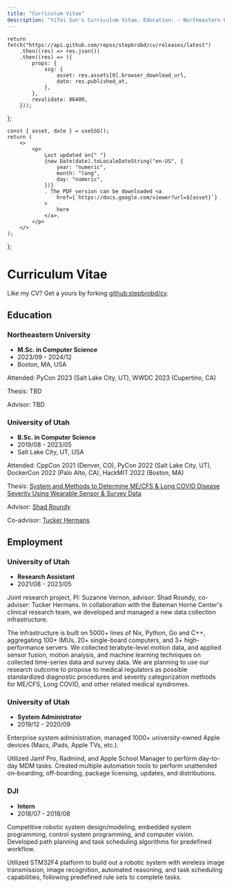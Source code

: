 ```yaml
---
title: "Curriculum Vitae"
description: "Yifei Sun's Curriculum Vitae. Education: - Northeastern University, M.Sc. in Computer Science. - University of Utah, B.Sc. in Computer Science. Employment: - University of Utah, Research Assistant. - University of Utah, System Administrator. - DJI, Intern."
---
```



    return fetch("https://api.github.com/repos/stepbrobd/cv/releases/latest")
        .then((res) => res.json())
        .then((res) => ({
            props: {
                ssg: {
                    asset: res.assets[0].browser_download_url,
                    date: res.published_at,
                },
            },
            revalidate: 86400,
        }));
};

    const { asset, date } = useSSG();
    return (
        <>
            <p>
                Last updated on{" "}
                {new Date(date).toLocaleDateString("en-US", {
                    year: "numeric",
                    month: "long",
                    day: "numeric",
                })}
                . The PDF version can be downloaded <a
                    href={`https://docs.google.com/viewer?url=${asset}`}
                >
                    here
                </a>.
            </p>
        </>
    );
};

# Curriculum Vitae

<Download />

Like my CV? Get a yours by forking [<span className="font-mono">github:stepbrobd/cv</span>](https://github.com/stepbrobd/cv).

## Education

### Northeastern University

-   **M.Sc. in Computer Science**
-   2023/09 - 2024/12
-   Boston, MA, USA

Attended: PyCon 2023 (Salt Lake City, UT), WWDC 2023 (Cupertino, CA)

Thesis: TBD

Advisor: TBD

### University of Utah

-   **B.Sc. in Computer Science**
-   2019/08 - 2023/05
-   Salt Lake City, UT, USA

Attended: CppCon 2021 (Denver, CO), PyCon 2022 (Salt Lake City, UT), DockerCon 2022 (Palo Alto, CA), HackMIT 2022 (Boston, MA)

Thesis: [System and Methods to Determine ME/CFS & Long COVID Disease Severity Using Wearable Sensor & Survey Data](https://ccs.neu.edu/~ysun/publications/system-and-methods-to-determine-mecfs-and-longcovid-disease-severity-using-wearable-sensor-and-survey-data.pdf)

Advisor: [Shad Roundy](https://iss.mech.utah.edu/shad-roundy)

Co-advisor: [Tucker Hermans](https://robot-learning.cs.utah.edu/thermans)

## Employment

### University of Utah

-   **Research Assistant**
-   2021/08 - 2023/05

Joint research project, PI: Suzanne Vernon, advisor: Shad Roundy, co-adviser: Tucker Hermans. In collaboration with the Bateman Horne Center's clinical research team, we developed and managed a new data collection infrastructure.

The infrastructure is built on 5000+ lines of Nix, Python, Go and C++, aggregating 100+ IMUs, 20+ single-board computers, and 3+ high-performance servers. We collected terabyte-level motion data, and applied sensor fusion, motion analysis, and machine learning techniques on collected time-series data and survey data. We are planning to use our research outcome to propose to medical regulators as possible standardized diagnostic procedures and severity categorization methods for ME/CFS, Long COVID, and other related medical syndromes.

### University of Utah

-   **System Administrator**
-   2019/12 - 2020/09

Enterprise system administration, managed 1000+ university-owned Apple devices (Macs, iPads, Apple TVs, etc.).

Utilized Jamf Pro, Radmind, and Apple School Manager to perform day-to-day MDM tasks. Created multiple automation tools to perform unattended on-boarding, off-boarding, package licensing, updates, and distributions.

### DJI

-   **Intern**
-   2018/07 - 2018/08

Competitive robotic system design/modeling, embedded system programming, control system programming, and computer vision. Developed path planning and task scheduling algorithms for predefined workflow.

Utilized STM32F4 platform to build out a robotic system with wireless image transmission, image recognition, automated reasoning, and task scheduling capabilities, following predefined rule sets to complete tasks.
